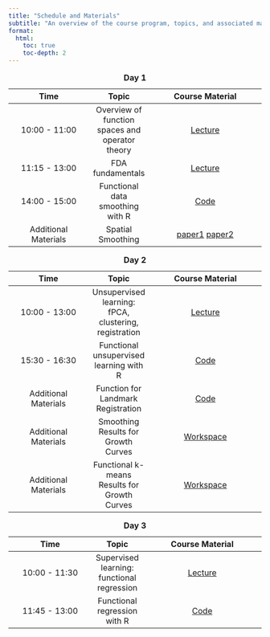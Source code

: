 ```yaml
---
title: "Schedule and Materials"
subtitle: "An overview of the course program, topics, and associated materials"
format: 
  html:
    toc: true
    toc-depth: 2
---
```


| Time | Topic | Course Material | 
|:----------:|:-----:|:---------------:|
| 10:00 - 11:00  | Overview of function spaces and operator theory | [Lecture](https://github.com/valeriavitelli/PhDcourse_FDA/blob/main/lectures/Lecture0.pdf)   |
| 11:15 - 13:00  | FDA fundamentals | [Lecture](https://github.com/valeriavitelli/PhDcourse_FDA/blob/main/lectures/Lecture1.pdf)   |
| 14:00 - 15:00  | Functional data smoothing with R | [Code](https://github.com/valeriavitelli/PhDcourse_FDA/blob/main/lab_scripts/Lab_1_Intro_Smoothing.R)   |
| Additional Materials  | Spatial Smoothing | [paper1](https://github.com/valeriavitelli/PhDcourse_FDA/blob/main/materials/Sangalli-Spatialsplineregression-2013.pdf) [paper2](https://github.com/valeriavitelli/PhDcourse_FDA/blob/main/materials/Sangalli_2021_IntStatRev_SpatialRegression.pdf)  |


: **Day 1**

| Time | Topic | Course Material | 
|:----------:|:-----:|:---------------:|
| 10:00 - 13:00  | Unsupervised learning: fPCA, clustering, registration | [Lecture](https://github.com/valeriavitelli/PhDcourse_FDA/blob/main/lectures/Lecture2.pdf)   |
| 15:30 - 16:30  | Functional unsupervised learning with R | [Code](https://github.com/valeriavitelli/PhDcourse_FDA/blob/main/lab_scripts/Lab_2_Unsupervised_Learning.R)   |
| Additional Materials | Function for Landmark Registration | [Code](https://github.com/valeriavitelli/PhDcourse_FDA/blob/main/lab_scripts/Lab_2_my_landmarkreg.R) |
| Additional Materials | Smoothing Results for Growth Curves | [Workspace](https://github.com/valeriavitelli/PhDcourse_FDA/blob/main/lab_scripts/Lab_2_growth_smoothing.RData) |
| Additional Materials | Functional k-means Results for Growth Curves | [Workspace](https://github.com/valeriavitelli/PhDcourse_FDA/blob/main/lab_scripts/Lab_2_functional_kmeans.Rdata) |

: **Day 2**

| Time | Topic | Course Material | 
|:----------:|:-----:|:---------------:|
| 10:00 - 11:30  | Supervised learning: functional regression | [Lecture](https://github.com/valeriavitelli/PhDcourse_FDA/blob/main/lectures/Lecture3.pdf)   |
| 11:45 - 13:00  | Functional regression with R | [Code](https://github.com/valeriavitelli/PhDcourse_FDA/blob/main/lab_scripts/Lab_3_Functional_Regression.R)   |

: **Day 3**


